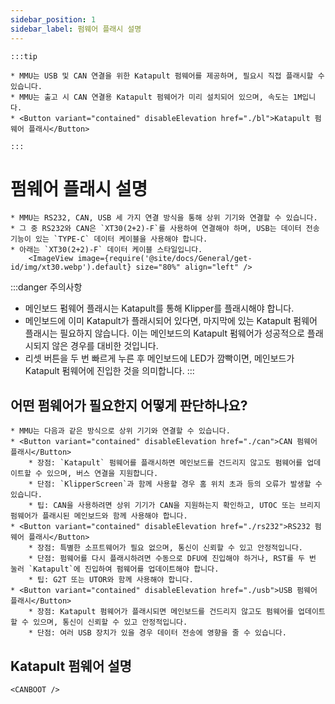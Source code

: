 ```yaml
---
sidebar_position: 1
sidebar_label: 펌웨어 플래시 설명
---
```







    :::tip

    * MMU는 USB 및 CAN 연결을 위한 Katapult 펌웨어를 제공하며, 필요시 직접 플래시할 수 있습니다.
    * MMU는 출고 시 CAN 연결용 Katapult 펌웨어가 미리 설치되어 있으며, 속도는 1M입니다.
    * <Button variant="contained" disableElevation href="./bl">Katapult 펌웨어 플래시</Button>

    :::

# 펌웨어 플래시 설명

    * MMU는 RS232, CAN, USB 세 가지 연결 방식을 통해 상위 기기와 연결할 수 있습니다.
    * 그 중 RS232와 CAN은 `XT30(2+2)-F`를 사용하여 연결해야 하며, USB는 데이터 전송 기능이 있는 `TYPE-C` 데이터 케이블을 사용해야 합니다.
    * 아래는 `XT30(2+2)-F` 데이터 케이블 스타일입니다.
        <ImageView image={require('@site/docs/General/get-id/img/xt30.webp').default} size="80%" align="left" />

:::danger 주의사항
* 메인보드 펌웨어 플래시는 Katapult를 통해 Klipper를 플래시해야 합니다.
* 메인보드에 이미 Katapult가 플래시되어 있다면, 마지막에 있는 Katapult 펌웨어 플래시는 필요하지 않습니다. 이는 메인보드의 Katapult 펌웨어가 성공적으로 플래시되지 않은 경우를 대비한 것입니다.
* 리셋 버튼을 두 번 빠르게 누른 후 메인보드에 LED가 깜빡이면, 메인보드가 Katapult 펌웨어에 진입한 것을 의미합니다.
:::

## 어떤 펌웨어가 필요한지 어떻게 판단하나요?

    * MMU는 다음과 같은 방식으로 상위 기기와 연결할 수 있습니다.
    * <Button variant="contained" disableElevation href="./can">CAN 펌웨어 플래시</Button>
        * 장점: `Katapult` 펌웨어를 플래시하면 메인보드를 건드리지 않고도 펌웨어를 업데이트할 수 있으며, 버스 연결을 지원합니다.
        * 단점: `KlipperScreen`과 함께 사용할 경우 홈 위치 초과 등의 오류가 발생할 수 있습니다.
        * 팁: CAN을 사용하려면 상위 기기가 CAN을 지원하는지 확인하고, UTOC 또는 브리지 펌웨어가 플래시된 메인보드와 함께 사용해야 합니다.
    * <Button variant="contained" disableElevation href="./rs232">RS232 펌웨어 플래시</Button>
        * 장점: 특별한 소프트웨어가 필요 없으며, 통신이 신뢰할 수 있고 안정적입니다.
        * 단점: 펌웨어를 다시 플래시하려면 수동으로 DFU에 진입해야 하거나, RST를 두 번 눌러 `Katapult`에 진입하여 펌웨어를 업데이트해야 합니다.
        * 팁: G2T 또는 UTOR와 함께 사용해야 합니다.
    * <Button variant="contained" disableElevation href="./usb">USB 펌웨어 플래시</Button>
        * 장점: Katapult 펌웨어가 플래시되면 메인보드를 건드리지 않고도 펌웨어를 업데이트할 수 있으며, 통신이 신뢰할 수 있고 안정적입니다.
        * 단점: 여러 USB 장치가 있을 경우 데이터 전송에 영향을 줄 수 있습니다.

## Katapult 펌웨어 설명

    <CANBOOT />